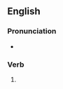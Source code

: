 ==English==

===Pronunciation===
* {{homophones|lang=en|withered}}

===Verb===
{{head|en|verb form}}

# {{en-past of|whither}}